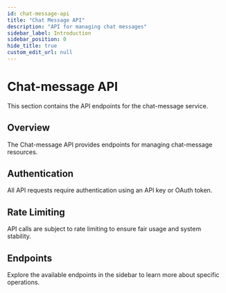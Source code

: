 ```yaml
---
id: chat-message-api
title: "Chat Message API"
description: "API for managing chat messages"
sidebar_label: Introduction
sidebar_position: 0
hide_title: true
custom_edit_url: null
---
```


# Chat-message API

This section contains the API endpoints for the chat-message service.

## Overview

The Chat-message API provides endpoints for managing chat-message resources.

## Authentication

All API requests require authentication using an API key or OAuth token.

## Rate Limiting

API calls are subject to rate limiting to ensure fair usage and system stability.

## Endpoints

Explore the available endpoints in the sidebar to learn more about specific operations.


      